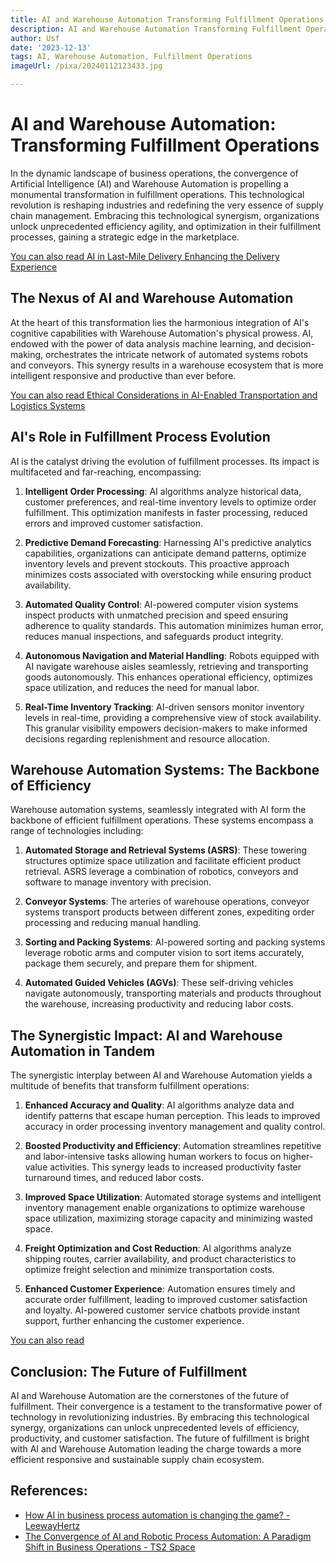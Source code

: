 ```yaml
---
title: AI and Warehouse Automation Transforming Fulfillment Operations
description: AI and Warehouse Automation Transforming Fulfillment Operations
author: Usf
date: '2023-12-13'
tags: AI, Warehouse Automation, Fulfillment Operations
imageUrl: /pixa/20240112123433.jpg

---
```

# AI  and Warehouse Automation: Transforming Fulfillment Operations

In the dynamic landscape of business operations, the convergence of Artificial Intelligence (AI) and Warehouse Automation is propelling a monumental transformation in fulfillment operations. This technological revolution  is reshaping industries and redefining the very essence of supply chain management.  Embracing this technological synergism, organizations unlock unprecedented efficiency agility,  and optimization in their fulfillment processes, gaining a strategic edge in the marketplace.

[You can also read AI in Last-Mile Delivery Enhancing the Delivery Experience](AI%20in%20Last-Mile%20Delivery%20Enhancing%20the%20Delivery%20Experience)


## The  Nexus of AI and Warehouse Automation

At the heart of this transformation lies the harmonious integration of AI's cognitive capabilities with Warehouse  Automation's physical prowess. AI, endowed with the power of data analysis machine learning, and decision-making, orchestrates the intricate network of automated systems robots  and conveyors. This synergy results  in a warehouse ecosystem that is more intelligent responsive and productive than ever before.

[You can also read Ethical Considerations in AI-Enabled Transportation and Logistics Systems](Ethical%20Considerations%20in%20AI-Enabled%20Transportation%20and%20Logistics%20Systems)


## AI's Role in Fulfillment Process Evolution

AI is the catalyst  driving the evolution of fulfillment  processes. Its impact is multifaceted and far-reaching, encompassing:

1. **Intelligent Order  Processing**: AI  algorithms  analyze historical data, customer preferences, and real-time inventory levels to optimize order fulfillment. This optimization manifests in faster processing, reduced errors and improved customer satisfaction.

2. **Predictive Demand Forecasting**: Harnessing AI's predictive analytics capabilities, organizations can anticipate demand patterns, optimize inventory levels and prevent stockouts. This  proactive  approach minimizes costs associated with overstocking while ensuring product availability.

3. **Automated Quality Control**: AI-powered computer vision systems inspect products with unmatched precision and speed ensuring adherence  to quality  standards. This  automation minimizes human error, reduces manual inspections, and  safeguards product integrity.

4. **Autonomous Navigation and Material Handling**: Robots equipped with AI navigate warehouse  aisles seamlessly,  retrieving and transporting goods autonomously. This enhances operational  efficiency, optimizes space utilization, and reduces the  need for manual labor.

5. **Real-Time Inventory Tracking**:  AI-driven sensors monitor inventory levels in real-time, providing  a comprehensive view of stock  availability. This granular  visibility empowers decision-makers to make informed decisions regarding replenishment and resource allocation.

## Warehouse Automation  Systems: The Backbone of Efficiency

Warehouse automation systems, seamlessly integrated with  AI form the backbone of efficient fulfillment operations. These systems encompass a range of technologies including:

1.  **Automated Storage and  Retrieval Systems (ASRS)**:  These towering structures optimize space utilization  and  facilitate efficient product  retrieval. ASRS leverage a combination of robotics,  conveyors and software  to manage inventory with precision.

2. **Conveyor Systems**: The arteries of warehouse operations, conveyor systems transport products  between different zones, expediting order  processing and reducing manual handling.

3. **Sorting and Packing  Systems**: AI-powered sorting  and packing systems leverage  robotic arms and  computer vision to sort items accurately, package them securely, and prepare them for shipment.

4. **Automated Guided Vehicles (AGVs)**:  These self-driving vehicles navigate autonomously, transporting materials and products throughout the warehouse,  increasing productivity and reducing labor costs.

## The Synergistic Impact: AI and Warehouse Automation in Tandem

The synergistic interplay between AI and  Warehouse Automation yields  a multitude of benefits that transform fulfillment operations:

1. **Enhanced Accuracy and Quality**: AI algorithms analyze data and identify patterns that escape  human perception.  This leads to improved accuracy in order processing inventory management and quality control.

2. **Boosted Productivity and Efficiency**: Automation streamlines repetitive and labor-intensive  tasks allowing human  workers to focus on higher-value activities. This synergy leads  to increased productivity faster turnaround times, and reduced labor costs.

3. **Improved Space Utilization**:  Automated storage systems and intelligent inventory management enable organizations to optimize warehouse space utilization, maximizing storage capacity and minimizing wasted space.

4. **Freight Optimization and Cost Reduction**: AI algorithms analyze shipping routes, carrier availability, and product characteristics to optimize freight selection and minimize transportation costs.

5. **Enhanced Customer Experience**: Automation  ensures  timely and  accurate order fulfillment,  leading to improved customer satisfaction and loyalty.  AI-powered customer service chatbots provide instant support, further enhancing the customer experience.

[You can  also read ]()


## Conclusion: The Future of Fulfillment

AI and  Warehouse Automation are the cornerstones of the future of fulfillment. Their  convergence is a  testament to the transformative power of technology in  revolutionizing industries. By  embracing this technological synergy,  organizations can unlock unprecedented levels of efficiency,  productivity, and customer satisfaction.  The future of fulfillment is bright with AI and Warehouse Automation leading the  charge towards a  more efficient responsive and sustainable supply chain ecosystem.

## References:
- [How AI in business process automation is changing the game? - LeewayHertz](https://www.leewayhertz.com/ai-in-business-process-automation/)
- [The Convergence of AI and Robotic Process Automation: A Paradigm Shift in Business Operations - TS2 Space](https://ts2.space/en/the-convergence-of-ai-and-robotic-process-automation-a-paradigm-shift-in-business-operations/)
